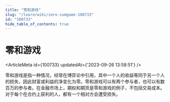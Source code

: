 ```yaml
---
title: "零和游戏"
slug: "/learn/wiki/zero-sumgame-100733"
id: "100733"
hide_table_of_contents: true
---
```



# 零和游戏

<ArticleMeta id={100733} updatedAt={'2023-09-26 13:58:51'} />
<div className='border-solid border-b border-t-0 my-4 border-[var(--ifm-color-gray-300)]' />

零和游戏是指一种情况，经常在博弈论中引用，其中一个人的收益等同于另一个人的损失，因此财富或利益的净变化为零。零和游戏可以有两个参与者，也可以有数百万的参与者。在金融市场上，期权和期货是零和游戏的例子，不包括交易成本。对于每个在合约上获利的人，都有一个相对方会遭受损失。
